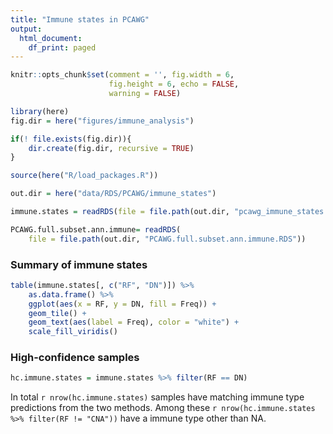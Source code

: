 ```yaml
---
title: "Immune states in PCAWG"
output:
  html_document:
    df_print: paged
---
```


```r
knitr::opts_chunk$set(comment = '', fig.width = 6, 
                      fig.height = 6, echo = FALSE, 
                      warning = FALSE)
```


```r
library(here)
fig.dir = here("figures/immune_analysis")

if(! file.exists(fig.dir)){
    dir.create(fig.dir, recursive = TRUE)
}

source(here("R/load_packages.R"))

out.dir = here("data/RDS/PCAWG/immune_states")
```

<!-- ```{r loading} -->
<!-- mutated.pathways.tissues = readRDS(file = here("data/RDS/PCAWG/10_onco_pathways", -->
<!--                                               "pcawg_pathways.RDS")) -->

<!-- PCAWG.full.subset.ann.pathways = readRDS(file = here("data/RDS/PCAWG/10_onco_pathways", -->
<!--                                               "PCAWG.full.subset.ann.pathways.RDS")) -->
<!-- ``` -->


```r

immune.states = readRDS(file = file.path(out.dir, "pcawg_immune_states.RDS"))

PCAWG.full.subset.ann.immune= readRDS(
    file = file.path(out.dir, "PCAWG.full.subset.ann.immune.RDS"))
```

### Summary of immune states

```r
table(immune.states[, c("RF", "DN")]) %>% 
    as.data.frame() %>% 
    ggplot(aes(x = RF, y = DN, fill = Freq)) + 
    geom_tile() + 
    geom_text(aes(label = Freq), color = "white") + 
    scale_fill_viridis()
```

### High-confidence samples

```r
hc.immune.states = immune.states %>% filter(RF == DN) 
```

In total `r nrow(hc.immune.states)` samples have matching immune type predictions
from the two methods. Among these `r nrow(hc.immune.states %>% filter(RF != "CNA"))`
have a immune type other than NA.

```r

```

